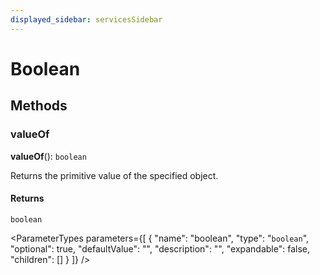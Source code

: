 ```yaml
---
displayed_sidebar: servicesSidebar
---
```



# Boolean

## Methods

### valueOf

**valueOf**(): `boolean`

Returns the primitive value of the specified object.

#### Returns

`boolean`

<ParameterTypes parameters={[
  {
    "name": "boolean",
    "type": "`boolean`",
    "optional": true,
    "defaultValue": "",
    "description": "",
    "expandable": false,
    "children": []
  }
]} />
